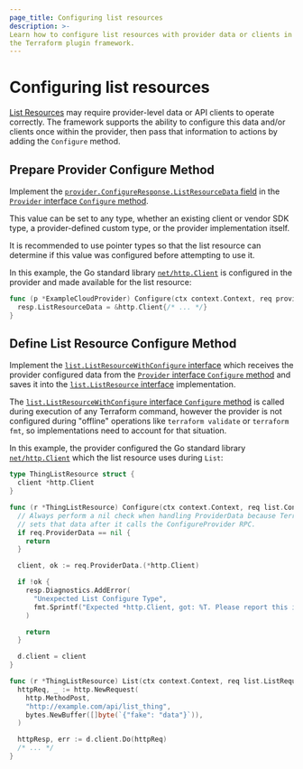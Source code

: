 ```yaml
---
page_title: Configuring list resources
description: >-
Learn how to configure list resources with provider data or clients in
the Terraform plugin framework.
---
```


# Configuring list resources

[List Resources](/terraform/plugin/framework/list-resources) may require provider-level data or API clients to operate correctly. The framework supports the ability to configure this data and/or clients once within the provider, then pass that information to actions by adding the `Configure` method.

## Prepare Provider Configure Method

Implement the [`provider.ConfigureResponse.ListResourceData` field](https://pkg.go.dev/github.com/hashicorp/terraform-plugin-framework/provider#ConfigureResponse.ListResourceData) in the [`Provider` interface `Configure` method](https://pkg.go.dev/github.com/hashicorp/terraform-plugin-framework/provider#Provider.Configure).

This value can be set to any type, whether an existing client or vendor SDK type, a provider-defined custom type, or the provider implementation itself.

It is recommended to use pointer types so that the list resource can determine if this value was configured before attempting to use it.

In this example, the Go standard library [`net/http.Client`](https://pkg.go.dev/net/http#Client) is configured in the provider and made available for the list resource:

```go
func (p *ExampleCloudProvider) Configure(ctx context.Context, req provider.ConfigureRequest, resp *provider.ConfigureResponse) {
  resp.ListResourceData = &http.Client{/* ... */}
}
```

## Define List Resource Configure Method

Implement the [`list.ListResourceWithConfigure` interface](https://pkg.go.dev/github.com/hashicorp/terraform-plugin-framework/list#ListResourceWithConfigure) which receives the provider configured data from the [`Provider` interface `Configure` method](https://pkg.go.dev/github.com/hashicorp/terraform-plugin-framework/provider#Provider.Configure) and saves it into the [`list.ListResource` interface](https://pkg.go.dev/github.com/hashicorp/terraform-plugin-framework/list#ListResource) implementation.

The [`list.ListResourceWithConfigure` interface `Configure` method](https://pkg.go.dev/github.com/hashicorp/terraform-plugin-framework/list#ListResourceWithConfigure.Configure) is called during execution of any Terraform command, however the provider is not configured during "offline" operations like `terraform validate` or `terraform fmt`, so implementations need to account for that situation.

In this example, the provider configured the Go standard library [`net/http.Client`](https://pkg.go.dev/net/http#Client) which the list resource uses during `List`:

```go
type ThingListResource struct {
  client *http.Client
}

func (r *ThingListResource) Configure(ctx context.Context, req list.ConfigureRequest, resp *list.ConfigureResponse) {
  // Always perform a nil check when handling ProviderData because Terraform
  // sets that data after it calls the ConfigureProvider RPC.
  if req.ProviderData == nil {
    return
  }

  client, ok := req.ProviderData.(*http.Client)

  if !ok {
    resp.Diagnostics.AddError(
      "Unexpected List Configure Type",
      fmt.Sprintf("Expected *http.Client, got: %T. Please report this issue to the provider developers.", req.ProviderData),
    )

    return
  }

  d.client = client
}

func (r *ThingListResource) List(ctx context.Context, req list.ListRequest, stream *list.ListResultsStream) {
  httpReq, _ := http.NewRequest(
    http.MethodPost,
    "http://example.com/api/list_thing",
    bytes.NewBuffer([]byte(`{"fake": "data"}`)),
  )

  httpResp, err := d.client.Do(httpReq)
  /* ... */
}
```